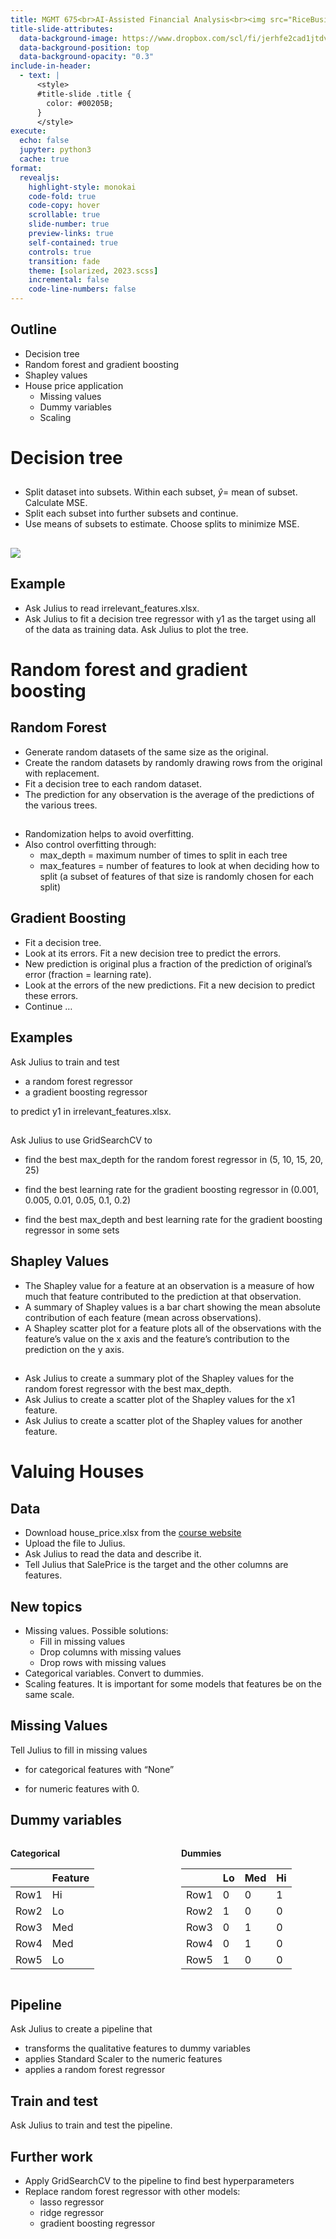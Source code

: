 ```yaml
---
title: MGMT 675<br>AI-Assisted Financial Analysis<br><img src="RiceBusiness-transparent-logo-sm.png"  height=100><br>Trees and Forests
title-slide-attributes:
  data-background-image: https://www.dropbox.com/scl/fi/jerhfe2cad1jtdvapik71/gpt_image.jpg?rlkey=2dnc3qyozkm24tcl2pzjccxka&dl=1
  data-background-position: top
  data-background-opacity: "0.3"
include-in-header:
  - text: |
      <style>
      #title-slide .title {
        color: #00205B;
      }
      </style>
execute:
  echo: false
  jupyter: python3
  cache: true
format: 
  revealjs:
    highlight-style: monokai
    code-fold: true
    code-copy: hover
    scrollable: true
    slide-number: true
    preview-links: true
    self-contained: true
    controls: true
    transition: fade
    theme: [solarized, 2023.scss]
    incremental: false
    code-line-numbers: false
---
```


## Outline

- Decision tree
- Random forest and gradient boosting
- Shapley values
- House price application
  - Missing values
  - Dummy variables
  - Scaling



# Decision tree

## 

- Split dataset into subsets.  Within each subset, $\hat y=$ mean of subset.  Calculate MSE.
- Split each subset into further subsets and continue.
- Use means of subsets to estimate.  Choose splits to minimize MSE.

##

![](Trees_Transparent.png)

## Example  

- Ask Julius to read irrelevant_features.xlsx.
- Ask Julius to fit a decision tree regressor with y1 as the target using all of the data as training data.  Ask Julius to plot the tree.

# Random forest and gradient boosting

## Random Forest

- Generate random datasets of the same size as the original.
- Create the random datasets by randomly drawing rows from the original with replacement.
- Fit a decision tree to each random dataset.
- The prediction for any observation is the average of the predictions of the various trees.

## 

- Randomization helps to avoid overfitting.
- Also control overfitting through:
  - max_depth = maximum number of times to split in each tree
  - max_features = number of features to look at when deciding how to split (a subset of features of that size is randomly chosen for each split)

## Gradient Boosting

- Fit a decision tree.
- Look at its errors.  Fit a new decision tree to predict the errors.
- New prediction is original plus a fraction of the prediction of original's error (fraction = learning rate).
- Look at the errors of the new predictions.  Fit a new decision to predict these errors.
- Continue ...

## Examples

Ask Julius to train and test 

- a random forest regressor 
- a gradient boosting regressor

to predict y1 in irrelevant_features.xlsx.

##

Ask Julius to use GridSearchCV to

- find the best max_depth for the random forest regressor in (5, 10, 15, 20, 25)

- find the best learning rate for the gradient boosting regressor in  (0.001, 0.005, 0.01, 0.05, 0.1, 0.2)
- find the best max_depth and best learning rate for the gradient boosting regressor in some sets

## Shapley Values

- The Shapley value for a feature at an observation is a measure of how much that feature contributed to the prediction at that observation.
- A summary of Shapley values is a bar chart showing the mean absolute contribution of each feature (mean across observations).
- A Shapley scatter plot for a feature plots all of the observations with the feature's value on the x axis and the feature's contribution to the prediction on the y axis.

##

- Ask Julius to create a summary plot of the Shapley values for the random forest regressor with the best max_depth.
- Ask Julius to create a scatter plot of the Shapley values for the x1 feature.
- Ask Julius to create a scatter plot of the Shapley values for another feature.

# Valuing Houses

## Data 

- Download house_price.xlsx from the [course website](https://mgmt675.kerryback.com)
- Upload the file to Julius.
- Ask Julius to read the data and describe it.
- Tell Julius that SalePrice is the target and the other columns are features.

## New topics

- Missing values.  Possible solutions:
  - Fill in missing values
  - Drop columns with missing values
  - Drop rows with missing values
- Categorical variables.  Convert to dummies.
- Scaling features.  It is important for some models that features be on the same scale. 

## Missing Values

Tell Julius to fill in missing values 

- for categorical features with "None" 

- for numeric features with 0.

## Dummy variables

:::: {.columns}
::: {.column width="30%"}
**Categorical**

|      | Feature |
| ---  | --- | 
| Row1 | Hi  |
| Row2 | Lo  |
| Row3 | Med | 
| Row4 | Med | 
| Row5 | Lo  | 
:::
::: {.column width="20%"}
:::
::: {.column width="50%"}
**Dummies**

|      | Lo | Med | Hi |
| ---  | --- | --- | --- |
| Row1 | 0  | 0 | 1 |
| Row2 | 1  | 0 | 0 |
| Row3 | 0 | 1 | 0 | 
| Row4 | 0 | 1 | 0 | 
| Row5 | 1 | 0 | 0  | 
:::
::::

## Pipeline

Ask Julius to create a pipeline that 

- transforms the qualitative features to dummy variables
- applies Standard Scaler to the numeric features
- applies a random forest regressor

## Train and test

Ask Julius to train and test the pipeline.

## Further work

- Apply GridSearchCV to the pipeline to find best hyperparameters
- Replace random forest regressor with other models:
  - lasso regressor
  - ridge regressor
  - gradient boosting regressor